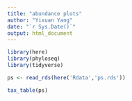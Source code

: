 ```yaml
---
title: "abundance plots"
author: "Yixuan Yang"
date: "`r Sys.Date()`"
output: html_document
---
```


```r
library(here)
library(phyloseq)
library(tidyverse)
```


```r
ps <- read_rds(here('Rdata','ps.rds'))
```

```r
tax_table(ps)
```


